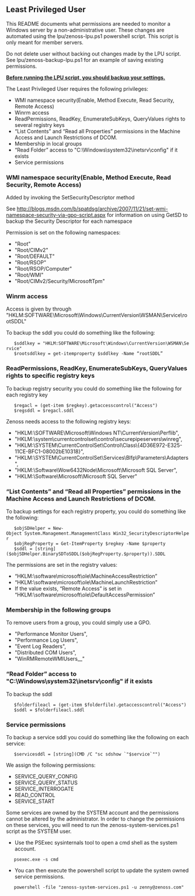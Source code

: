 == Least Privileged User ==

This README documents what permissions are needed to monitor a Windows server by a non-administrative user.  These changes are automated using the lpu/zenoss-lpu.ps1 powershell script.  This script is only meant for member servers.

Do not delete user without backing out changes made by the LPU script.  See lpu/zenoss-backup-lpu.ps1 for an example of saving existing permissions.

<u>'''Before running the LPU script, you should backup your settings.'''</u>

The Least Privileged User requires the following privileges:

* WMI namespace security(Enable, Method Execute, Read Security, Remote Access)
* Winrm access
* ReadPermissions, ReadKey, EnumerateSubKeys, QueryValues rights to several registry keys
* “List Contents” and “Read all Properties” permissions in the Machine Access and Launch Restrictions of DCOM.
* Membership in local groups
* “Read Folder” access to "C:\Windows\system32\inetsrv\config" if it exists
* Service permissions

=== WMI namespace security(Enable, Method Execute, Read Security, Remote Access) ===
Added by invoking the SetSecurityDescriptor method

See http://blogs.msdn.com/b/spatdsg/archive/2007/11/21/set-wmi-namespace-security-via-gpo-script.aspx for information on using GetSD to backup the Security Descriptor for each namespace

Permission is set on the following namespaces:
* "Root"
* "Root/CIMv2"
* "Root/DEFAULT"
* "Root/RSOP"
* "Root/RSOP/Computer"
* "Root/WMI"
* "Root/CIMv2/Security/MicrosoftTpm"

=== Winrm access ===
Access is given by through "HKLM:SOFTWARE\Microsoft\Windows\CurrentVersion\WSMAN\Service\rootSDDL"

To backup the sddl you could do something like the following:

    $sddlkey = "HKLM:SOFTWARE\Microsoft\Windows\CurrentVersion\WSMAN\Service"
    $rootsddlkey = get-itemproperty $sddlkey -Name “rootSDDL”

=== ReadPermissions, ReadKey, EnumerateSubKeys, QueryValues rights to specific registry keys ===

To backup registry security you could do something like the following for each registry key

    $regacl = (get-item $regkey).getaccesscontrol("Access")
    $regsddl = $regacl.sddl

Zenoss needs access to the following registry keys:
* "HKLM:\SOFTWARE\Microsoft\Windows NT\CurrentVersion\Perflib",
* "HKLM:\system\currentcontrolset\control\securepipeservers\winreg",
* "HKLM:\SYSTEM\CurrentControlSet\Control\Class\{4D36E972-E325-11CE-BFC1-08002bE10318}",
* "HKLM:\SYSTEM\CurrentControlSet\Services\Blfp\Parameters\Adapters",
* "HKLM:\Software\Wow6432Node\Microsoft\Microsoft SQL Server",
* "HKLM:\Software\Microsoft\Microsoft SQL Server"

=== “List Contents” and “Read all Properties” permissions in the Machine Access and Launch Restrictions of DCOM. ===

To backup settings for each registry property, you could do something like the following:

    $objSDHelper = New-Object System.Management.ManagementClass Win32_SecurityDescriptorHelper
    $objRegProperty = Get-ItemProperty $regkey -Name $property
    $sddl = [string]($objSDHelper.BinarySDToSDDL($objRegProperty.$property)).SDDL

The permissions are set in the registry values:
* “HKLM:\software\microsoft\ole\MachineAccessRestriction”
* “HKLM:\software\microsoft\ole\MachineLaunchRestriction”
* If the value exists, “Remote Access” is set in “HKLM:\software\microsoft\ole\DefaultAccessPermission”

=== Membership in the following groups ===

To remove users from a group, you could simply use a GPO.
* "Performance Monitor Users",
* "Performance Log Users", 
* "Event Log Readers", 
* "Distributed COM Users", 
* "WinRMRemoteWMIUsers__"

=== “Read Folder” access to "C:\Windows\system32\inetsrv\config" if it exists ===

To backup the sddl

    $folderfileacl = (get-item $folderfile).getaccesscontrol("Access")
    $sddl = $folderfileacl.sddl

=== Service permissions ===

To backup a service sddl you could do something like the following on each service:

    $servicesddl = [string](CMD /C "sc sdshow `"$service`"")

We assign the following permissions:
* SERVICE_QUERY_CONFIG
* SERVICE_QUERY_STATUS 
* SERVICE_INTERROGATE 
* READ_CONTROL
* SERVICE_START

Some services are owned by the SYSTEM account and the permissions cannot be altered by the administrator.  In order to change the permissions on these services, you will need to run the zenoss-system-services.ps1 script as the SYSTEM user.

* Use the PSExec sysinternals tool to open a cmd shell as the system account.

    psexec.exe -s cmd
* You can then execute the powershell script to update the system owned service permissions.

    powershell -file "zenoss-system-services.ps1 -u zenny@zenoss.com"
